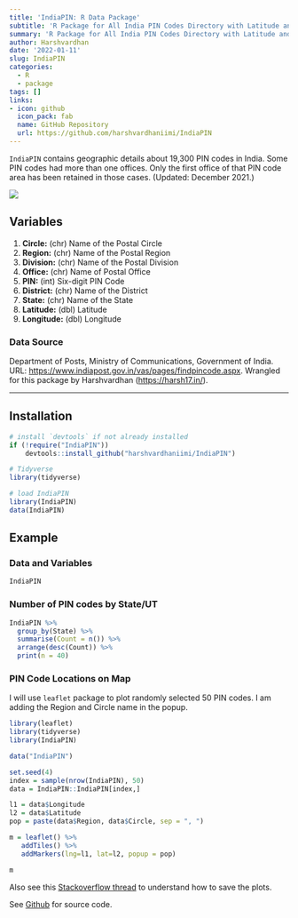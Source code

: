 ```yaml
---
title: 'IndiaPIN: R Data Package'
subtitle: 'R Package for All India PIN Codes Directory with Latitude and Longitude Details (Updated: December 2021)'
summary: 'R Package for All India PIN Codes Directory with Latitude and Longitude Details (Updated: December 2021)'
author: Harshvardhan
date: '2022-01-11'
slug: IndiaPIN
categories:
  - R
  - package
tags: []
links:
- icon: github
  icon_pack: fab
  name: GitHub Repository
  url: https://github.com/harshvardhaniimi/IndiaPIN
---
```


`IndiaPIN` contains geographic details about 19,300 PIN codes in India. Some PIN codes had more than one offices. Only the first office of that PIN code area has been retained in those cases. (Updated: December 2021.)

![](images/indiapin_tweet.png)

## Variables

1.  **Circle:** (chr) Name of the Postal Circle
2.  **Region:** (chr) Name of the Postal Region
3.  **Division:** (chr) Name of the Postal Division
4.  **Office:** (chr) Name of Postal Office
5.  **PIN:** (int) Six-digit PIN Code
6.  **District:** (chr) Name of the District
7.  **State:** (chr) Name of the State
8.  **Latitude:** (dbl) Latitude
9.  **Longitude:** (dbl) Longitude

### Data Source

Department of Posts, Ministry of Communications, Government of India. URL: <https://www.indiapost.gov.in/vas/pages/findpincode.aspx>. Wrangled for this package by Harshvardhan (<https://harsh17.in/>).

------------------------------------------------------------------------

## Installation

```r
# install `devtools` if not already installed
if (!require("IndiaPIN")) 
    devtools::install_github("harshvardhaniimi/IndiaPIN")

# Tidyverse
library(tidyverse)

# load IndiaPIN
library(IndiaPIN)
data(IndiaPIN)
```

## Example

### Data and Variables

```r
IndiaPIN
```

### Number of PIN codes by State/UT

```r
IndiaPIN %>% 
  group_by(State) %>% 
  summarise(Count = n()) %>% 
  arrange(desc(Count)) %>% 
  print(n = 40)
```

### PIN Code Locations on Map

I will use `leaflet` package to plot randomly selected 50 PIN codes. I am adding the Region and Circle name in the popup.

```r
library(leaflet)
library(tidyverse)
library(IndiaPIN)

data("IndiaPIN")

set.seed(4)
index = sample(nrow(IndiaPIN), 50)
data = IndiaPIN::IndiaPIN[index,]

l1 = data$Longitude
l2 = data$Latitude
pop = paste(data$Region, data$Circle, sep = ", ")

m = leaflet() %>% 
   addTiles() %>% 
   addMarkers(lng=l1, lat=l2, popup = pop)

m
```

Also see this [Stackoverflow thread](https://stackoverflow.com/questions/31336898/how-to-save-leaflet-in-r-map-as-png-or-jpg-file) to understand how to save the plots.

See [Github](https://github.com/harshvardhaniimi/IndiaPIN) for source code.
